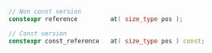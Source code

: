 ```cpp
// Non const version
constexpr reference			at( size_type pos );

// Const version
constexpr const_reference	at( size_type pos ) const;
```